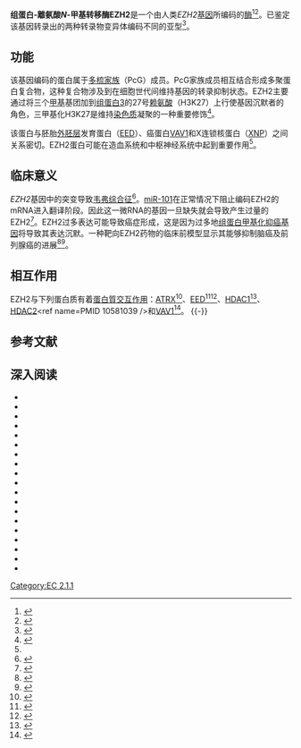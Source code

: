 {{PBB|geneid=2146}}
'''组蛋白-離氨酸''N''-甲基转移酶EZH2'''是一个由人类''EZH2''[[基因|基因]]所编码的[[酶|酶]]<ref name="pmid8954776">{{cite journal | author = Chen H, Rossier C, Antonarakis SE | title = Cloning of a human homolog of the Drosophila enhancer of zeste gene (EZH2) that maps to chromosome 21q22.2 | journal = Genomics | volume = 38 | issue = 1 | pages = 30–7 |date=Mar 1997 | pmid = 8954776 | pmc =  | doi = 10.1006/geno.1996.0588 }}</ref><ref name="pmid17172412">{{cite journal | author = Fiskus W, Pranpat M, Balasis M, Herger B, Rao R, Chinnaiyan A, Atadja P, Bhalla K | title = Histone deacetylase inhibitors deplete enhancer of zeste 2 and associated polycomb repressive complex 2 proteins in human acute leukemia cells | journal = Mol Cancer Ther | volume = 5 | issue = 12 | pages = 3096–104 |date=Dec 2006 | pmid = 17172412 | pmc =  | doi = 10.1158/1535-7163.MCT-06-0418 }}</ref>。已鉴定该基因转录出的两种转录物变异体编码不同的亚型<ref name="entrez">{{cite web| title = Entrez Gene: EZH2 enhancer of zeste homolog 2 (Drosophila)| url = http://www.ncbi.nlm.nih.gov/sites/entrez?Db=gene&Cmd=ShowDetailView&TermToSearch=2146| accessdate = | archive-date = 2019-10-16| archive-url = https://web.archive.org/web/20191016120752/https://www.ncbi.nlm.nih.gov/gene?Db=gene&Cmd=ShowDetailView&TermToSearch=2146| dead-url = no}}</ref>。

== 功能 ==
该基因编码的蛋白属于[[多梳家族蛋白|多梳家族]]（PcG）成员。PcG家族成员相互结合形成多聚蛋白复合物，这种复合物涉及到在细胞世代间维持基因的转录抑制状态。EZH2主要通过将三个[[甲基|甲基]]基团加到[[组蛋白3|组蛋白3]]的27号[[赖氨酸|赖氨酸]]（H3K27）上行使基因沉默者的角色，三甲基化H3K27是维持[[染色质|染色质]]凝聚的一种重要修饰<ref name="pmid12351676">{{cite journal | author = Ru Cao, Liangjun Wang, Hengbin Wang, Li Xia, Hediye Erdjument-Bromage, Paul Tempst, Richard S Jones, Yi Zhang| title = Role of histone H3 lysine 27 methylation in Polycomb-group silencing | journal = Science | volume = 298 | issue = 5595 | pages = 1039–43 |date=NOV 2002 | pmid = 12351676 | pmc =  | doi = 10.1126/science.1076997 }}</ref>。

该蛋白与胚胎[[外胚层|外胚层]]发育蛋白（[[EED|EED]]）、癌蛋白[[VAV1|VAV1]]和X连锁核蛋白（[[ATRX|XNP]]）之间关系密切。EZH2蛋白可能在造血系统和中枢神经系统中起到重要作用<ref name="entrez" />。

== 临床意义 ==
''EZH2''基因中的突变导致[[韦弗综合征|韦弗综合征]]<ref name="pmid22177091">{{cite journal | author = Gibson WT, Hood RL, Zhan SH, Bulman DE, Fejes AP, Moore R, Mungall AJ, Eydoux P, Babul-Hirji R, An J, Marra MA, Chitayat D, Boycott KM, Weaver DD, Jones SJ | title = Mutations in EZH2 Cause Weaver Syndrome | journal = Am J Hum Genet | volume = 90| issue = 1| pages = 110–8|date=December 2011 | pmid = 22177091 | doi = 10.1016/j.ajhg.2011.11.018 }}</ref>。[[mir-101微RNA前体家族|miR-101]]在正常情况下阻止编码EZH2的mRNA进入翻译阶段。因此这一微RNA的基因一旦缺失就会导致产生过量的EZH2<ref name="pmid21321380">{{cite journal | author = Smits M, Nilsson J, Mir SE, van der Stoop PM, Hulleman E, Niers JM, de Witt Hamer PC, Marquez VE, Cloos J, Krichevsky AM, Noske DP, Tannous BA, Würdinger T | title = miR-101 is down-regulated in glioblastoma resulting in EZH2-induced proliferation, migration, and angiogenesis | journal = Oncotarget | volume = 1 | issue = 8 | pages = 710–20 |date=December 2010 | pmid = 21321380 | pmc = 3124376 | doi = }}</ref>。EZH2过多表达可能导致癌症形成，这是因为过多地[[组蛋白甲基化|组蛋白甲基化]][[抑癌基因|抑癌基因]]将导致其表达沉默。一种靶向EZH2药物的临床前模型显示其能够抑制脑癌及前列腺癌的进展<ref name="pmid19934320">{{cite journal | author = Suvà ML, Riggi N, Janiszewska M, Radovanovic I, Provero P, Stehle JC, Baumer K, Le Bitoux MA, Marino D, Cironi L, Marquez VE, Clément V, Stamenkovic I | title = EZH2 is essential for glioblastoma cancer stem cell maintenance | journal = Cancer Res. | volume = 69 | issue = 24 | pages = 9211–8 |date=December 2009 | pmid = 19934320 | doi = 10.1158/0008-5472.CAN-09-1622 }}</ref><ref name="pmid21501485">{{cite journal | author = Crea F, Hurt EM, Mathews LA, Cabarcas SM, Sun L, Marquez VE, Danesi R, Farrar WL | title = Pharmacologic disruption of Polycomb Repressive Complex 2 inhibits tumorigenicity and tumor progression in prostate cancer | journal = Mol. Cancer | volume = 10 | issue = | pages = 40 | year = 2011 | pmid = 21501485 | pmc = 3100246 | doi = 10.1186/1476-4598-10-40  }}</ref>。

== 相互作用 ==
EZH2与下列蛋白质有着[[蛋白質交互作用|蛋白質交互作用]]：[[ATRX|ATRX]]<ref name="pmid9499421">{{cite journal | author = Cardoso C, Timsit S, Villard L, Khrestchatisky M, Fontès M, Colleaux L | title = Specific interaction between the XNP/ATR-X gene product and the SET domain of the human EZH2 protein | journal = Hum. Mol. Genet. | volume = 7 | issue = 4 | pages = 679–84 |date=April 1998 | pmid = 9499421 | doi = 10.1093/hmg/7.4.679 }}</ref>、[[EED|EED]]<ref name="pmid9584197">{{cite journal | author = van Lohuizen M, Tijms M, Voncken JW, Schumacher A, Magnuson T, Wientjens E | title = Interaction of mouse polycomb-group (Pc-G) proteins Enx1 and Enx2 with Eed: indication for separate Pc-G complexes | url = https://archive.org/details/sim_molecular-and-cellular-biology_1998-06_18_6/page/3572 | journal = Mol. Cell. Biol. | volume = 18 | issue = 6 | pages = 3572–9 |date=June 1998 | pmid = 9584197 | pmc = 108938 | doi =  }}</ref><ref name="pmid9742080">{{cite journal | author = Denisenko O, Shnyreva M, Suzuki H, Bomsztyk K | title = Point mutations in the WD40 domain of Eed block its interaction with Ezh2 | url = https://archive.org/details/sim_molecular-and-cellular-biology_1998-10_18_10/page/5634 | journal = Mol. Cell. Biol. | volume = 18 | issue = 10 | pages = 5634–42 |date=October 1998 | pmid = 9742080 | pmc = 109149 | doi = }}</ref>、[[HDAC1|HDAC1]]<ref name="pmid10581039">{{cite journal | author = van der Vlag J, Otte AP | title = Transcriptional repression mediated by the human polycomb-group protein EED involves histone deacetylation | journal = Nat. Genet. | volume = 23 | issue = 4 | pages = 474–8 |date=December 1999 | pmid = 10581039 | doi = 10.1038/70602 }}</ref>、[[HDAC2|HDAC2]]<ref name=PMID 10581039 />和[[VAV1|VAV1]]<ref name="pmid8649418">{{cite journal | author = Hobert O, Jallal B, Ullrich A | title = Interaction of Vav with ENX-1, a putative transcriptional regulator of homeobox gene expression | journal = Mol. Cell. Biol. | volume = 16 | issue = 6 | pages = 3066–73 |date=June 1996 | pmid = 8649418 | pmc = 231301 | doi = | url =https://archive.org/details/sim_molecular-and-cellular-biology_1996-06_16_6/page/3066}}</ref>。
{{-}}

== 参考文献 ==
{{reflist|35em}}

== 深入阅读 ==
{{refbegin|35em}}
*{{cite journal  | author=Zeidler M, Kleer CG |title=The Polycomb group protein Enhancer of Zeste 2: its links to DNA repair and breast cancer. |journal=J. Mol. Histol. |volume=37 |issue= 5-7 |pages= 219–23 |year= 2007 |pmid= 16855786 |doi= 10.1007/s10735-006-9042-9 }}
*{{cite journal  | author=De Haan G, Gerrits A |title=Epigenetic control of hematopoietic stem cell aging the case of Ezh2. |journal=Ann. N. Y. Acad. Sci. |volume=1106 |issue=  1|pages= 233–9 |year= 2007 |pmid= 17332078 |doi= 10.1196/annals.1392.008 }}
*{{cite journal  | author=Hobert O, Jallal B, Ullrich A |title=Interaction of Vav with ENX-1, a putative transcriptional regulator of homeobox gene expression. | url=https://archive.org/details/sim_molecular-and-cellular-biology_1996-06_16_6/page/3066 |journal=Mol. Cell. Biol. |volume=16 |issue= 6 |pages= 3066–73 |year= 1996 |pmid= 8649418 |doi=  | pmc=231301  }}
*{{cite journal  | author=Bonaldo MF, Lennon G, Soares MB |title=Normalization and subtraction: two approaches to facilitate gene discovery. |journal=Genome Res. |volume=6 |issue= 9 |pages= 791–806 |year= 1997 |pmid= 8889548 |doi=10.1101/gr.6.9.791  }}
*{{cite journal  | author=Abel KJ, Brody LC, Valdes JM, ''et al.'' |title=Characterization of [[EZH1|EZH1]], a human homolog of Drosophila Enhancer of zeste near BRCA1. |journal=Genomics |volume=37 |issue= 2 |pages= 161–71 |year= 1997 |pmid= 8921387 |doi= 10.1006/geno.1996.0537 }}
*{{cite journal  | author=Laible G, Wolf A, Dorn R, ''et al.'' |title=Mammalian homologues of the Polycomb-group gene Enhancer of zeste mediate gene silencing in Drosophila heterochromatin and at S. cerevisiae telomeres. |journal=EMBO J. |volume=16 |issue= 11 |pages= 3219–32 |year= 1997 |pmid= 9214638 |doi= 10.1093/emboj/16.11.3219  | pmc=1169939 }}
*{{cite journal  | author=Cardoso C, Timsit S, Villard L, ''et al.'' |title=Specific interaction between the XNP/ATR-X gene product and the SET domain of the human EZH2 protein. |journal=Hum. Mol. Genet. |volume=7 |issue= 4 |pages= 679–84 |year= 1998 |pmid= 9499421 |doi=10.1093/hmg/7.4.679  }}
*{{cite journal  | author=van Lohuizen M, Tijms M, Voncken JW, ''et al.'' |title=Interaction of mouse polycomb-group (Pc-G) proteins Enx1 and Enx2 with Eed: indication for separate Pc-G complexes. | url=https://archive.org/details/sim_molecular-and-cellular-biology_1998-06_18_6/page/3572 |journal=Mol. Cell. Biol. |volume=18 |issue= 6 |pages= 3572–9 |year= 1998 |pmid= 9584197 |doi=  | pmc=108938  }}
*{{cite journal  | author=Sewalt RG, van der Vlag J, Gunster MJ, ''et al.'' |title=Characterization of interactions between the mammalian polycomb-group proteins Enx1/EZH2 and EED suggests the existence of different mammalian polycomb-group protein complexes. | url=https://archive.org/details/sim_molecular-and-cellular-biology_1998-06_18_6/page/3586 |journal=Mol. Cell. Biol. |volume=18 |issue= 6 |pages= 3586–95 |year= 1998 |pmid= 9584199 |doi=  | pmc=108940  }}
*{{cite journal  | author=Denisenko O, Shnyreva M, Suzuki H, Bomsztyk K |title=Point mutations in the WD40 domain of Eed block its interaction with Ezh2. | url=https://archive.org/details/sim_molecular-and-cellular-biology_1998-10_18_10/page/5634 |journal=Mol. Cell. Biol. |volume=18 |issue= 10 |pages= 5634–42 |year= 1998 |pmid= 9742080 |doi=  | pmc=109149  }}
*{{cite journal  | author=van der Vlag J, Otte AP |title=Transcriptional repression mediated by the human polycomb-group protein EED involves histone deacetylation. |journal=Nat. Genet. |volume=23 |issue= 4 |pages= 474–8 |year= 1999 |pmid= 10581039 |doi= 10.1038/70602 }}
*{{cite journal  | author=Cardoso C, Mignon C, Hetet G, ''et al.'' |title=The human EZH2 gene: genomic organisation and revised mapping in 7q35 within the critical region for malignant myeloid disorders. |journal=Eur. J. Hum. Genet. |volume=8 |issue= 3 |pages= 174–80 |year= 2000 |pmid= 10780782 |doi= 10.1038/sj.ejhg.5200439 }}
*{{cite journal  | author=Raaphorst FM, Otte AP, van Kemenade FJ, ''et al.'' |title=Distinct BMI-1 and EZH2 expression patterns in thymocytes and mature T cells suggest a role for Polycomb genes in human T cell differentiation. |journal=J. Immunol. |volume=166 |issue= 10 |pages= 5925–34 |year= 2001 |pmid= 11342607 |doi=  }}
*{{cite journal  | author=O'Connell S, Wang L, Robert S, ''et al.'' |title=Polycomblike PHD fingers mediate conserved interaction with enhancer of zeste protein. |journal=J. Biol. Chem. |volume=276 |issue= 46 |pages= 43065–73 |year= 2001 |pmid= 11571280 |doi= 10.1074/jbc.M104294200 }}
*{{cite journal  | author=Varambally S, Dhanasekaran SM, Zhou M, ''et al.'' |title=The polycomb group protein EZH2 is involved in progression of prostate cancer. |journal=Nature |volume=419 |issue= 6907 |pages= 624–9 |year= 2002 |pmid= 12374981 |doi= 10.1038/nature01075 }}
*{{cite journal  | author=Strausberg RL, Feingold EA, Grouse LH, ''et al.'' |title=Generation and initial analysis of more than 15,000 full-length human and mouse cDNA sequences. |journal=Proc. Natl. Acad. Sci. U.S.A. |volume=99 |issue= 26 |pages= 16899–903 |year= 2003 |pmid= 12477932 |doi= 10.1073/pnas.242603899  | pmc=139241 }}
*{{cite journal  | author=Scherer SW, Cheung J, MacDonald JR, ''et al.'' |title=Human chromosome 7: DNA sequence and biology. |journal=Science |volume=300 |issue= 5620 |pages= 767–72 |year= 2003 |pmid= 12690205  | pmc=2882961 |doi= 10.1126/science.1083423 }}
*{{cite journal  | author=Hillier LW, Fulton RS, Fulton LA, ''et al.'' |title=The DNA sequence of human chromosome 7. |journal=Nature |volume=424 |issue= 6945 |pages= 157–64 |year= 2003 |pmid= 12853948 |doi= 10.1038/nature01782 }}
*{{cite journal  | author=Kleer CG, Cao Q, Varambally S, ''et al.'' |title=EZH2 is a marker of aggressive breast cancer and promotes neoplastic transformation of breast epithelial cells. |journal=Proc. Natl. Acad. Sci. U.S.A. |volume=100 |issue= 20 |pages= 11606–11 |year= 2003 |pmid= 14500907 |doi= 10.1073/pnas.1933744100  | pmc=208805 }}
{{refend}}

{{转录}}

[[Category:EC_2.1.1|Category:EC 2.1.1]]